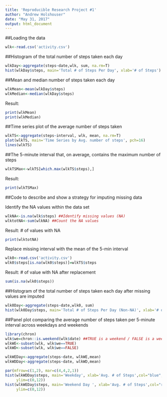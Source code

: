 ---
title: 'Reproducible Research Project #1'
author: "Andrew Holshouser"
date: "May 31, 2017"
output: html_document
---

##Loading the data

```{r loading}
wlk<-read.csv('activity.csv')
```

##Histogram of the total number of steps taken each day

```{r hist1}
wlkDay<-aggregate(steps~date,wlk, sum, na.rm=T)
hist(wlkDay$steps, main='Total # of Steps Per Day', xlab='# of Steps')
```

##Mean and median number of steps taken each day
```{r MeanMedian}
wlkMean<-mean(wlkDay$steps)
wlkMedian<-median(wlkDay$steps)
```

Result:
```{r MeanMedian Result, echo=FALSE}
print(wlkMean) 
print(wlkMedian)
```

##Time series plot of the average number of steps taken
```{r TimeSeries Plot}
wlkTS<-aggregate(steps~interval, wlk, mean, na.rm=T)
plot(wlkTS, main='Time Series by Avg. number of steps', pch=16)
lines(wlkTS)
```

##The 5-minute interval that, on average, contains the maximum number of steps
```{r MaxInterval}
wlkTSMax<-wlkTS[which.max(wlkTS$steps),]
```

Result:
```{r MaxIntervalResult, echo=FALSE}
print(wlkTSMax)
```

##Code to describe and show a strategy for imputing missing data

Identify the NA values within the data set
```{r IdentifyNA}
wlkNA<-is.na(wlk$steps) ##Identify missing values (NA)
wlktotNA<-sum(wlkNA) ##Count the NA values
```

Result: # of values with NA
```{r IdentifyNAResult, echo=FALSE}
print(wlktotNA)
```

Replace missing interval with the mean of the 5-min interval
```{r ReplaceNA}
wlk0<-read.csv('activity.csv')
wlk0$steps[is.na(wlk0$steps)]=wlkTS$steps
```

Result: # of value with NA after replacement
```{r ReplaceTot, echo=FALSE}
sum(is.na(wlk0$steps))
```

##Histogram of the total number of steps taken each day after missing values are imputed
```{r Hist2}
wlk0Day<-aggregate(steps~date,wlk0, sum)
hist(wlk0Day$steps, main='Total # of Steps Per Day (Non-NA)', xlab='# of Steps')
```

##Panel plot comparing the average number of steps taken per 5-minute interval across weekdays and weekends
```{r CompareWEWD}
library(chron)
wlk$we=chron::is.weekend(wlk$date) ##TRUE is a weekend / FALSE is a weekday
wlkWE<-subset(wlk, wlk$we==TRUE)
wlkWD<-subset(wlk, wlk$we==FALSE)

wlkWEDay<-aggregate(steps~date, wlkWE,mean)
wlkWDDay<-aggregate(steps~date, wlkWD,mean)

par(mfrow=c(1,2), mar=c(4,4,2,1))
hist(wlkWDDay$steps, main='Weekday', xlab='Avg. # of Steps',col="blue", 
     ylim=c(0,12))
hist(wlkWEDay$steps, main='Weekend Day ', xlab='Avg. # of Steps',col="red", 
     ylim=c(0,12))
```
